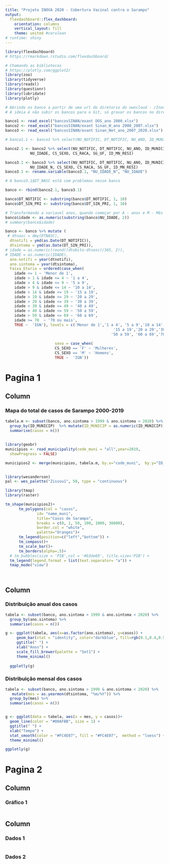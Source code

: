 ```yaml
---
title: "Projeto INOVA 2020 - Cobertura Vacinal contra o Sarampo"
output: 
  flexdashboard::flex_dashboard:
    orientation: columns
    vertical_layout: fill
    theme: united #cerulean
# runtime: shiny
---
```


```r
library(flexdashboard)
# https://rmarkdown.rstudio.com/flexdashboard/
```

```r
# Chamando as bibliotecas
# https://plotly.com/ggplot2/
library(zoo)
library(tidyverse)
library(readxl)
library(questionr)
library(lubridate)
library(plotly)
```

```r
# Abrindo os banco a partir de uma url do diretorio do owncloud - /Inova FIOCRUZ/INOVA Sarampo 2020/bancos/SINAN
# A ideia é não subir os bancos para o Git, só gravar os bancos no diretório local bancosSINAN

banco1 <- read_excel("bancosSINAN/exant DOS_ano 2000.xlsx")
banco2 <- read_excel("bancosSINAN/exant Sinan_W_ano 2000_2007.xlsx")
banco3 <- read_excel("bancosSINAN/exant Sinan_Net_ano_2007_2020.xlsx")

```

```r
# banco1.1 <- banco1 %>% select(NU_NOTIFIC, DT_NOTIFIC, NU_ANO, ID_MUNICIP, DT_SIN_PRI, DT_NASC, NU_IDADE_N, CS_SEXO, CS_GESTANT, CS_RACA, CS_ESCOL, SG_UF, ID_MN_RESI)

banco2.1 <- banco2 %>% select(NU_NOTIFIC, DT_NOTIFIC, NU_ANO, ID_MUNICIP, DT_SIN_PRI, 
           NU_IDADE, CS_SEXO, CS_RACA, SG_UF, ID_MN_RESI)

banco3.1 <- banco3 %>% select(NU_NOTIFIC, DT_NOTIFIC, NU_ANO, ID_MUNICIP, DT_SIN_PRI, 
           NU_IDADE_N, CS_SEXO, CS_RACA, SG_UF, ID_MN_RESI)
banco3.1 <- rename.variable(banco3.1, "NU_IDADE_N", "NU_IDADE")

# A banco3.1$DT_NASC está com problemas nesse banco

banco <- rbind(banco2.1, banco3.1)

banco$DT_NOTIFIC <- substring(banco$DT_NOTIFIC, 1, 10)
banco$DT_SIN_PRI <- substring(banco$DT_SIN_PRI, 1, 10)

# Transformando a variavel anos, quando começar por A - anos e M - Mês
banco$idade <- as.numeric(substring(banco$NU_IDADE, 2))
# summary(banco$idade)

```


```r
banco <- banco %>% mutate (
 # dtnasc = dmy(DTNASC),
  dtnotifi = ymd(as.Date(DT_NOTIFIC)),
  dtsintoma = ymd(as.Date(DT_SIN_PRI)),
# idade = as.numeric(round((dtobito-dtnasc)/365, 2)),
# IDADE = as.numeric(IDADE),
  ano.notifi = year(dtnotifi),
  ano.sintoma = year(dtsintoma),
  Faixa_Etaria = ordered(case_when(
    idade <= 1 ~ 'Menor de 1',
    idade > 1 & idade <= 4 ~ '1 a 4',
    idade > 4 & idade <= 9 ~ '5 a 9',
    idade > 9 & idade <= 14 ~ '10 a 14',
    idade > 14 & idade <= 19 ~ '15 a 19',
    idade > 19 & idade <= 29 ~ '20 a 29',
    idade > 29 & idade <= 39 ~ '30 a 39',
    idade > 39 & idade <= 49 ~ '40 a 49',
    idade > 49 & idade <= 59 ~ '50 a 59',
    idade > 59 & idade <= 69 ~ '60 a 69',
    idade >= 70  ~ '70 ou mais',
    TRUE ~  'IGN'), levels = c('Menor de 1','1 a 4', '5 a 9','10 a 14',
                                                '15 a 19','20 a 29','30 a 39','40 a 49',
                                               '50 a 59', '60 a 69','70 ou mais')),
  
                      sexo = case_when(
                      CS_SEXO == 'F' ~ 'Mulheres',
                      CS_SEXO == 'M' ~ 'Homens',
                      TRUE ~  'IGN'))
```

Pagina 1
===

Column {data-width=650}
-----------------------------------------------------------------------
### Mapa do total de casos de Sarampo 2000-2019

```r

tabela.m <- subset(banco, ano.sintoma > 1999 & ano.sintoma < 2020) %>%
  group_by(ID_MUNICIP)  %>% mutate(ID_MUNICIP = as.numeric(ID_MUNICIP))%>%
  summarise(casos = n())
  
  
library(geobr)
municipios <- read_municipality(code_muni = "all",year=2019,
  showProgress = FALSE) 

municipios2 <- merge(municipios, tabela.m, by.x="code_muni",  by.y="ID_MUNICIP", all.x=T)
  
```

```r


library(wesanderson)
pal <- wes_palette("Zissou1", 50, type = "continuous")

library(tmap)
library(raster)

tm_shape(municipios2)+
      tm_polygons(col = "casos",
              id= "name_muni",
              title="Casos de Sarampo",
              breaks = c(0, 1, 50, 100, 1000, 36000),
              border.col = "white", 
              palette="Oranges")+
      tm_legend(position=c("left","bottom")) +
      tm_compass()+
      tm_scale_bar()+
      tm_borders(alpha=.5)+
  # tm_bubbles(size = 'PIB',col = '#b3de69', title.size='PIB') +
  tm_legend(legend.format = list(text.separator= "a")) +
  tmap_mode("view")

 
```


Column {data-width=350}
-----------------------------------------------------------------------

### Distribuição anual dos casos

```r
tabela <- subset(banco, ano.sintoma > 1999 & ano.sintoma < 2020) %>%
  group_by(ano.sintoma) %>%
  summarise(casos = n())

g <- ggplot(tabela, aes(x=as.factor(ano.sintoma), y=casos)) + 
     geom_bar(stat = "identity", color="darkblue", fill=rgb(0.1,0.4,0.5,0.7) ) + 
     ggtitle(" ") +
     xlab("Anos") +
     scale_fill_brewer(palette = "Set1") +
     theme_minimal()
  
  ggplotly(g)
```

### Distribuição mensal dos casos

```r

tabela <- subset(banco, ano.sintoma > 1999 & ano.sintoma < 2020) %>%
   mutate(mes = as.yearmon(dtsintoma, "%m/%Y")) %>%
  group_by(mes) %>%
  summarise(casos = n())


g <- ggplot(data = tabela, aes(x = mes, y = casos))+
  geom_line(color = "#00AFBB", size = 1) + 
  ggtitle(" ") +
  xlab("Tempo") +
  stat_smooth(color = "#FC4E07", fill = "#FC4E07",  method = "loess") + 
  theme_minimal()

ggplotly(g)
```

Pagina 2
===

Column {data-width=200}
-----------------------------------------------------------------------

### Gráfico 1

```r

```

Column {.tabset}
-----------------------------------------------------------------------

### Dados 1

```r

```

### Dados 2

```r

```
